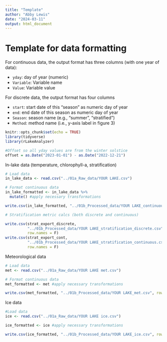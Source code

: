```yaml
---
title: "Template"
author: "Abby Lewis"
date: "2024-03-11"
output: html_document
---
```


# Template for data formatting

For continuous data, the output format has three columns (with one year of data):

-   `yday`: day of year (numeric)
-   `Variable`: Variable name
-   `Value`: Variable value

For discrete data, the output format has four columns

-   `start`: start date of this "season" as numeric day of year
-   `end`: end date of this season as numeric day of year
-   `Season`: season name (e.g., "summer", "stratified")
-   `Method`: method name (i.e., y-axis label in figure 3)

```r
knitr::opts_chunk$set(echo = TRUE)
library(tidyverse)
library(rLakeAnalyzer)

#Offset so all yday values are from the winter solstice
offset = as.Date("2023-01-01") - as.Date("2022-12-21")
```

In-lake data (temperature, chlorophyll-a, stratification)

```r
# Load data
in_lake_data <- read.csv("../01a_Raw_data/YOUR LAKE.csv")

# Format continuous data
in_lake_formatted <- in_lake_data %>%
  mutate() #apply necessary transformations

write.csv(in_lake_formatted, "../01b_Processed_data/YOUR LAKE_continuous.csv", row.names = F)

# Stratification metric calcs (both discrete and continuous)

write.csv(strat_export_discrete, 
          "../01b_Processed_data/YOUR LAKE_stratification_discrete.csv", 
          row.names = F)
write.csv(strat_export_cont, 
          "../01b_Processed_data/YOUR LAKE_stratification_continuous.csv", 
          row.names = F)
```

Meteorological data

```r
# Load data
met <- read.csv("../01a_Raw_data/YOUR LAKE met.csv")

# Format continuous data
met_formatted <- met #apply necessary transformations

write.csv(met_formatted, "../01b_Processed_data/YOUR LAKE_met.csv", row.names = F)
```

Ice data

```r
#Load data
ice <- read.csv("../01a_Raw_data/YOUR LAKE ice.csv")

ice_formatted <- ice #apply necessary transformations

write.csv(ice_formatted, "../01b_Processed_data/YOUR LAKE_ice.csv", row.names = F)
```
